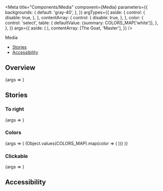
<Meta
  title="Components/Media"
  component={Media}
  parameters={{
    backgrounds: {
      default: 'gray-40',
    },
  }}
  argTypes={{
    aside: {
      control: {
        disable: true,
      },
    },
    contentArray: {
      control: {
        disable: true,
      },
    },
    color: {
      control: 'select',
      table: {
        defaultValue: {summary: COLORS_MAP['white']},
      },
    },
  }}
  args={{
    aside: (
      <Avatar imgSrc="https://images.unsplash.com/photo-1645287628160-c7d824ebf16f?w=200" />
    ),
    contentArray: [<Text weight="bold">The Goat</Text>, 'Master'],
  }}
/>

<PageHeader>Media</PageHeader>

- [Stories](#stories)
- [Accessibility](#accessibility)

## Overview

<Canvas>
  <Story name="Default">{args => <Media {...args} />}</Story>
</Canvas>

<ArgsTable story="Default" />

## Stories

### To right

<Canvas>
  <Story name="To right" args={{toRight: true}}>
    {args => <Media {...args} />}
  </Story>
</Canvas>

### Colors

<Canvas>
  <Story name="Colors">
    {args => (
      <Flex alignItems="flex-end" wrap="true">
        {Object.values(COLORS_MAP).map(color => (
          <StoryVariant label={color} width={200} key={color}>
            <Media {...args} key={color} color={color} />
          </StoryVariant>
        ))}
      </Flex>
    )}
  </Story>
</Canvas>

### Clickable

<Canvas>
  <Story name="Clickable" args={{clickable: true, color: 'gray-20'}}>
    {args => <Media {...args} />}
  </Story>
</Canvas>

## Accessibility

<MediaA11y />
